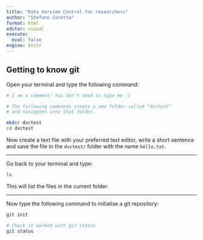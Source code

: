```yaml
---
title: "Data Version Control for researchers"
author: "Stefano Coretta"
format: html
editor: visual
execute: 
  eval: false
engine: knitr
---
```


## Getting to know git

Open your terminal and type the following command:

```bash
# I am a comment! You don't need to type me :)

# The following commands create a new folder called "dvctest"
# and navigates into that folder.

mkdir dvctest
cd dvctest
```

Now create a text file with your preferred text editor, write a short sentence and save the file in the `dvctest/` folder with the name `hello.txt`.

------------------------------------------------------------------------

Go back to your terminal and type:

```bash
ls
```

This will list the files in the current folder.

---

Now type the following command to initialise a git repository:

```bash
git init

# Check it worked with git status
git status
```

